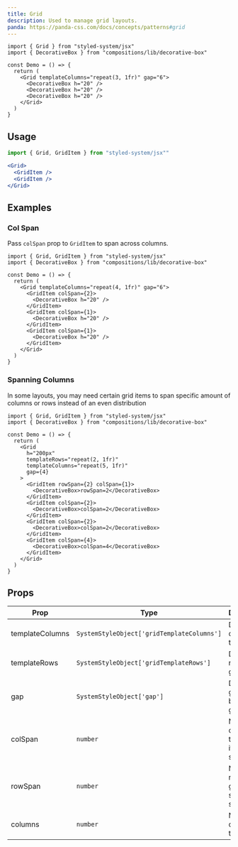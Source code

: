 ```yaml
---
title: Grid
description: Used to manage grid layouts.
panda: https://panda-css.com/docs/concepts/patterns#grid
---
```


```tsx
import { Grid } from "styled-system/jsx"
import { DecorativeBox } from "compositions/lib/decorative-box"

const Demo = () => {
  return (
    <Grid templateColumns="repeat(3, 1fr)" gap="6">
      <DecorativeBox h="20" />
      <DecorativeBox h="20" />
      <DecorativeBox h="20" />
    </Grid>
  )
}
```

## Usage

```jsx
import { Grid, GridItem } from "styled-system/jsx""
```

```jsx
<Grid>
  <GridItem />
  <GridItem />
</Grid>
```

## Examples

### Col Span

Pass `colSpan` prop to `GridItem` to span across columns.

```tsx
import { Grid, GridItem } from "styled-system/jsx"
import { DecorativeBox } from "compositions/lib/decorative-box"

const Demo = () => {
  return (
    <Grid templateColumns="repeat(4, 1fr)" gap="6">
      <GridItem colSpan={2}>
        <DecorativeBox h="20" />
      </GridItem>
      <GridItem colSpan={1}>
        <DecorativeBox h="20" />
      </GridItem>
      <GridItem colSpan={1}>
        <DecorativeBox h="20" />
      </GridItem>
    </Grid>
  )
}
```

### Spanning Columns

In some layouts, you may need certain grid items to span specific amount of
columns or rows instead of an even distribution

```tsx
import { Grid, GridItem } from "styled-system/jsx"
import { DecorativeBox } from "compositions/lib/decorative-box"

const Demo = () => {
  return (
    <Grid
      h="200px"
      templateRows="repeat(2, 1fr)"
      templateColumns="repeat(5, 1fr)"
      gap={4}
    >
      <GridItem rowSpan={2} colSpan={1}>
        <DecorativeBox>rowSpan=2</DecorativeBox>
      </GridItem>
      <GridItem colSpan={2}>
        <DecorativeBox>colSpan=2</DecorativeBox>
      </GridItem>
      <GridItem colSpan={2}>
        <DecorativeBox>colSpan=2</DecorativeBox>
      </GridItem>
      <GridItem colSpan={4}>
        <DecorativeBox>colSpan=4</DecorativeBox>
      </GridItem>
    </Grid>
  )
}
```

## Props

| Prop        | Type         | Description                                    |
|-------------|--------------|------------------------------------------------|
| templateColumns | `SystemStyleObject['gridTemplateColumns']`       | Defines the columns of the grid.               |
| templateRows    | `SystemStyleObject['gridTemplateRows']`       | Defines the rows of the grid.                  |
| gap             | `SystemStyleObject['gap']`       | Defines the gap between grid items.            |
| colSpan         | `number`       | Number of columns the grid item should span.   |
| rowSpan         | `number`       | Number of rows the grid item should span.      |
| columns         | `number`       | Number of columns in the grid.                 |